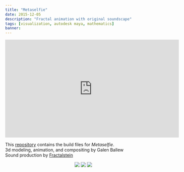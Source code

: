 ```yaml
---
title: "Metaselfie"
date: 2015-12-05
description: "Fractal animation with original soundscape"
tags: [visualization, autodesk maya, mathematics]
banner: 
---
```

<p align="center">
<iframe width="560" height="315" src="https://www.youtube.com/embed/wMAPatgvSxE" frameborder="0" allowfullscreen></iframe>
</p>

This [repository](https://github.com/galenballew/Metaselfie) contains the build files for *Metaselfie*.  
3d modeling, animation, and compositing by Galen Ballew  
Sound production by [Fractalstein](soundcloud.com/fractalstein)


<p align="center">
	<img src="https://raw.githubusercontent.com/galenballew/Metaselfie/master/scaling_0557.png" />
	<img src="https://raw.githubusercontent.com/galenballew/Metaselfie/master/still_flower_0716.png" />
	<img src="https://raw.githubusercontent.com/galenballew/Metaselfie/master/still_flower_0900.png" />
</p>